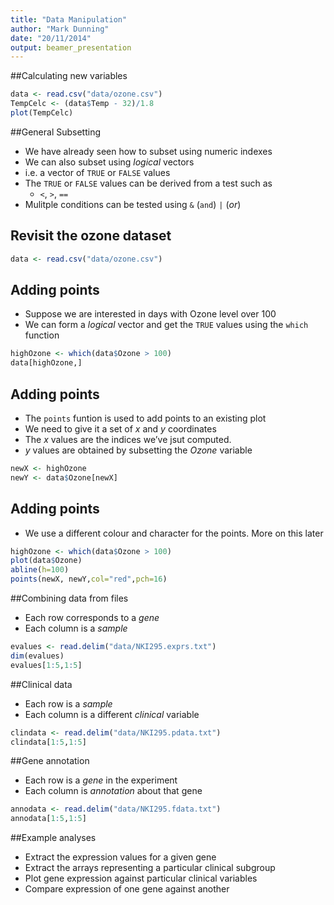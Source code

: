 ```yaml
---
title: "Data Manipulation"
author: "Mark Dunning"
date: "20/11/2014"
output: beamer_presentation
---
```


##Calculating new variables

```r
data <- read.csv("data/ozone.csv")
TempCelc <- (data$Temp - 32)/1.8
plot(TempCelc)
```


##General Subsetting

- We have already seen how to subset using numeric indexes
- We can also subset using *logical* vectors
- i.e. a vector of `TRUE` or `FALSE` values
- The `TRUE` or `FALSE` values can be derived from a test such as
  - `<`, `>`, `==`
- Mulitple conditions can be tested using `&` (`and`)  `|` (*or*)

## Revisit the ozone dataset

```r
data <- read.csv("data/ozone.csv")
```

## Adding points

- Suppose we are interested in days with Ozone level over 100
- We can form a *logical* vector and get the `TRUE` values using the `which` function

```r
highOzone <- which(data$Ozone > 100)
data[highOzone,]
```

## Adding points

- The `points` funtion is used to add points to an existing plot
- We need to give it a set of *x* and *y* coordinates
- The *x* values are the indices we've jsut computed. 
- *y* values are obtained by subsetting the *Ozone* variable

```r
newX <- highOzone
newY <- data$Ozone[newX]
```

## Adding points

- We use a different colour and character for the points. More on this later

```r
highOzone <- which(data$Ozone > 100)
plot(data$Ozone)
abline(h=100)
points(newX, newY,col="red",pch=16)
```

##Combining data from files

- Each row corresponds to a *gene*
- Each column is a *sample*

```r
evalues <- read.delim("data/NKI295.exprs.txt")
dim(evalues)
evalues[1:5,1:5]
```

##Clinical data

- Each row is a *sample*
- Each column is a different *clinical* variable

```r
clindata <- read.delim("data/NKI295.pdata.txt")
clindata[1:5,1:5]
```

##Gene annotation

- Each row is a *gene* in the experiment
- Each column is *annotation* about that gene

```r
annodata <- read.delim("data/NKI295.fdata.txt")
annodata[1:5,1:5]
```

##Example analyses

- Extract the expression values for a given gene
- Extract the arrays representing a particular clinical subgroup
- Plot gene expression against particular clinical variables
- Compare expression of one gene against another